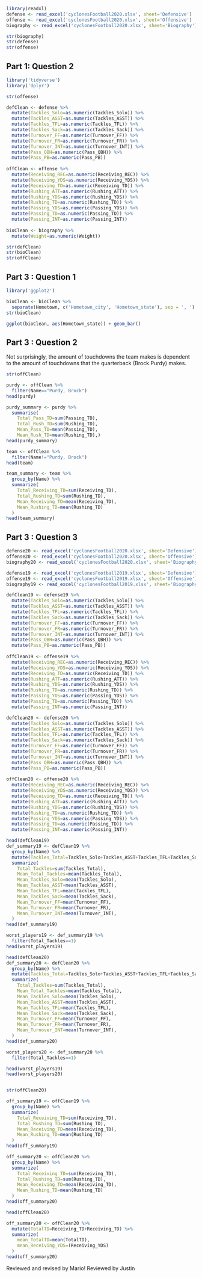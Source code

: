 ```r
library(readxl)
defense <- read_excel('cyclonesFootball2020.xlsx', sheet='Defensive')
offense <- read_excel('cyclonesFootball2020.xlsx', sheet='Offensive')
biography <- read_excel('cyclonesFootball2020.xlsx', sheet='Biography')

str(biography)
str(defense)
str(offense)
```

## Part 1: Question 2
```r
library('tidyverse')
library('dplyr')

str(offense)

defClean <- defense %>%
  mutate(Tackles_Solo=as.numeric(Tackles_Solo)) %>%
  mutate(Tackles_ASST=as.numeric(Tackles_ASST)) %>%
  mutate(Tackles_TFL=as.numeric(Tackles_TFL)) %>%
  mutate(Tackles_Sack=as.numeric(Tackles_Sack)) %>%
  mutate(Turnover_FF=as.numeric(Turnover_FF)) %>%
  mutate(Turnover_FR=as.numeric(Turnover_FR)) %>%
  mutate(Turnover_INT=as.numeric(Turnover_INT)) %>%
  mutate(Pass_QBH=as.numeric(Pass_QBH)) %>%
  mutate(Pass_PB=as.numeric(Pass_PB))
  
offClean <- offense %>%
  mutate(Receiving_REC=as.numeric(Receiving_REC)) %>%
  mutate(Receiving_YDS=as.numeric(Receiving_YDS)) %>%
  mutate(Receiving_TD=as.numeric(Receiving_TD)) %>%
  mutate(Rushing_ATT=as.numeric(Rushing_ATT)) %>%
  mutate(Rushing_YDS=as.numeric(Rushing_YDS)) %>%
  mutate(Rushing_TD=as.numeric(Rushing_TD)) %>%
  mutate(Passing_YDS=as.numeric(Passing_YDS)) %>%
  mutate(Passing_TD=as.numeric(Passing_TD)) %>%
  mutate(Passing_INT=as.numeric(Passing_INT))
  
bioClean <- biography %>%
  mutate(Weight=as.numeric(Weight))

str(defClean)
str(bioClean)
str(offClean)
```

## Part 3 : Question 1
```r
library('ggplot2')

bioClean <- bioClean %>%
  separate(Hometown, c('Hometown_city', 'Hometown_state'), sep = ', ')
str(bioClean)

ggplot(bioClean, aes(Hometown_state)) + geom_bar()
```

## Part 3 : Question 2
Not surprisingly, the amount of touchdowns the team makes is dependent to the amount of touchdowns that the quarterback (Brock Purdy) makes.
```r
str(offClean)

purdy <- offClean %>%
  filter(Name=="Purdy, Brock")
head(purdy)

purdy_summary <- purdy %>% 
  summarise(
    Total_Pass_TD=sum(Passing_TD),
    Total_Rush_TD=sum(Rushing_TD),
    Mean_Pass_TD=mean(Passing_TD),
    Mean_Rush_TD=mean(Rushing_TD),)
head(purdy_summary)

team <- offClean %>%
  filter(Name!="Purdy, Brock")
head(team)

team_summary <- team %>%
  group_by(Name) %>%
  summarize(
    Total_Receiving_TD=sum(Receiving_TD),
    Total_Rushing_TD=sum(Rushing_TD),
    Mean_Receiving_TD=mean(Receiving_TD),
    Mean_Rushing_TD=mean(Rushing_TD)
  )
head(team_summary)
```

## Part 3 : Question 3
```r
defense20 <- read_excel('cyclonesFootball2020.xlsx', sheet='Defensive')
offense20 <- read_excel('cyclonesFootball2020.xlsx', sheet='Offensive')
biography20 <- read_excel('cyclonesFootball2020.xlsx', sheet='Biography')

defense19 <- read_excel('cyclonesFootball2019.xlsx', sheet='Defensive')
offense19 <- read_excel('cyclonesFootball2019.xlsx', sheet='Offensive')
biography19 <- read_excel('cyclonesFootball2019.xlsx', sheet='Biography')

defClean19 <- defense19 %>%
  mutate(Tackles_Solo=as.numeric(Tackles_Solo)) %>%
  mutate(Tackles_ASST=as.numeric(Tackles_ASST)) %>%
  mutate(Tackles_TFL=as.numeric(Tackles_TFL)) %>%
  mutate(Tackles_Sack=as.numeric(Tackles_Sack)) %>%
  mutate(Turnover_FF=as.numeric(Turnover_FF)) %>%
  mutate(Turnover_FR=as.numeric(Turnover_FR)) %>%
  mutate(Turnover_INT=as.numeric(Turnover_INT)) %>%
  mutate(Pass_QBH=as.numeric(Pass_QBH)) %>%
  mutate(Pass_PB=as.numeric(Pass_PB))
  
offClean19 <- offense19 %>%
  mutate(Receiving_REC=as.numeric(Receiving_REC)) %>%
  mutate(Receiving_YDS=as.numeric(Receiving_YDS)) %>%
  mutate(Receiving_TD=as.numeric(Receiving_TD)) %>%
  mutate(Rushing_ATT=as.numeric(Rushing_ATT)) %>%
  mutate(Rushing_YDS=as.numeric(Rushing_YDS)) %>%
  mutate(Rushing_TD=as.numeric(Rushing_TD)) %>%
  mutate(Passing_YDS=as.numeric(Passing_YDS)) %>%
  mutate(Passing_TD=as.numeric(Passing_TD)) %>%
  mutate(Passing_INT=as.numeric(Passing_INT))

defClean20 <- defense20 %>%
  mutate(Tackles_Solo=as.numeric(Tackles_Solo)) %>%
  mutate(Tackles_ASST=as.numeric(Tackles_ASST)) %>%
  mutate(Tackles_TFL=as.numeric(Tackles_TFL)) %>%
  mutate(Tackles_Sack=as.numeric(Tackles_Sack)) %>%
  mutate(Turnover_FF=as.numeric(Turnover_FF)) %>%
  mutate(Turnover_FR=as.numeric(Turnover_FR)) %>%
  mutate(Turnover_INT=as.numeric(Turnover_INT)) %>%
  mutate(Pass_QBH=as.numeric(Pass_QBH)) %>%
  mutate(Pass_PB=as.numeric(Pass_PB))
  
offClean20 <- offense20 %>%
  mutate(Receiving_REC=as.numeric(Receiving_REC)) %>%
  mutate(Receiving_YDS=as.numeric(Receiving_YDS)) %>%
  mutate(Receiving_TD=as.numeric(Receiving_TD)) %>%
  mutate(Rushing_ATT=as.numeric(Rushing_ATT)) %>%
  mutate(Rushing_YDS=as.numeric(Rushing_YDS)) %>%
  mutate(Rushing_TD=as.numeric(Rushing_TD)) %>%
  mutate(Passing_YDS=as.numeric(Passing_YDS)) %>%
  mutate(Passing_TD=as.numeric(Passing_TD)) %>%
  mutate(Passing_INT=as.numeric(Passing_INT))

head(defClean19)
def_summary19 <- defClean19 %>%
  group_by(Name) %>%
  mutate(Tackles_Total=Tackles_Solo+Tackles_ASST+Tackles_TFL+Tackles_Sack) %>%
  summarize(
    Total_Tackles=sum(Tackles_Total),
    Mean_Total_Tackles=mean(Tackles_Total),
    Mean_Tackles_Solo=mean(Tackles_Solo),
    Mean_Tackles_ASST=mean(Tackles_ASST),
    Mean_Tackles_TFL=mean(Tackles_TFL),
    Mean_Tackles_Sack=mean(Tackles_Sack),
    Mean_Turnover_FF=mean(Turnover_FF),
    Mean_Turnover_FR=mean(Turnover_FR),
    Mean_Turnover_INT=mean(Turnover_INT),
  )
head(def_summary19)

worst_players19 <- def_summary19 %>%
  filter(Total_Tackles==1)
head(worst_players19)

head(defClean20)
def_summary20 <- defClean20 %>%
  group_by(Name) %>%
  mutate(Tackles_Total=Tackles_Solo+Tackles_ASST+Tackles_TFL+Tackles_Sack) %>%
  summarize(
    Total_Tackles=sum(Tackles_Total),
    Mean_Total_Tackles=mean(Tackles_Total),
    Mean_Tackles_Solo=mean(Tackles_Solo),
    Mean_Tackles_ASST=mean(Tackles_ASST),
    Mean_Tackles_TFL=mean(Tackles_TFL),
    Mean_Tackles_Sack=mean(Tackles_Sack),
    Mean_Turnover_FF=mean(Turnover_FF),
    Mean_Turnover_FR=mean(Turnover_FR),
    Mean_Turnover_INT=mean(Turnover_INT),
  )
head(def_summary20)

worst_players20 <- def_summary20 %>%
  filter(Total_Tackles==1)

head(worst_players19)
head(worst_players20)


str(offClean20)

off_summary19 <- offClean19 %>%
  group_by(Name) %>%
  summarize(
    Total_Receiving_TD=sum(Receiving_TD),
    Total_Rushing_TD=sum(Rushing_TD),
    Mean_Receiving_TD=mean(Receiving_TD),
    Mean_Rushing_TD=mean(Rushing_TD)
  )
head(off_summary19)

off_summary20 <- offClean20 %>%
  group_by(Name) %>%
  summarize(
    Total_Receiving_TD=sum(Receiving_TD),
    Total_Rushing_TD=sum(Rushing_TD),
    Mean_Receiving_TD=mean(Receiving_TD),
    Mean_Rushing_TD=mean(Rushing_TD)
  )
head(off_summary20)
```
```r
head(offClean20)

off_summary20 <- offClean20 %>%
  mutate(TotalTD=Receiving_TD+Receiving_TD) %>%
  summarize(
    mean_TotalTD=mean(TotalTD),
    mean_Receiving_YDS=(Receiving_YDS)
  )
head(off_summary20)
```

Reviewed and revised by Mario!
Reviewed by Justin